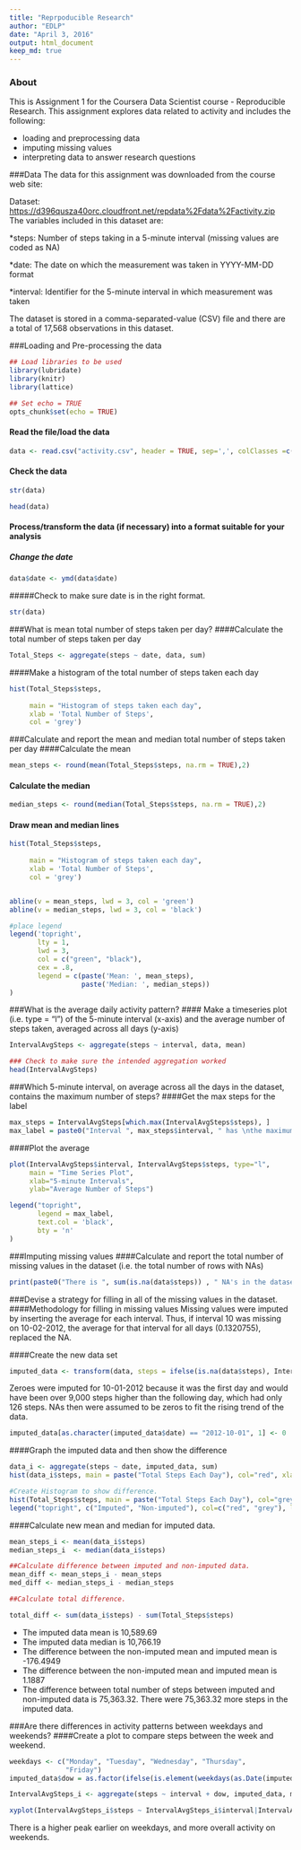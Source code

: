 ---
title: "Reprpoducible Research"
author: "EDLP"
date: "April 3, 2016"
output: html_document
keep_md: true
---

### About
This is Assignment 1 for the Coursera Data Scientist course - Reproducible Research. This assignment explores data related to activity and includes the following:

* loading and preprocessing data
* imputing missing values
* interpreting data to answer research questions

###Data
The data for this assignment was downloaded from the course web site:  

Dataset: [https://d396qusza40orc.cloudfront.net/repdata%2Fdata%2Factivity.zip](Activity monitoring data [52K])  
The variables included in this dataset are:  

*steps: Number of steps taking in a 5-minute interval (missing values are coded as NA)

*date: The date on which the measurement was taken in YYYY-MM-DD format

*interval: Identifier for the 5-minute interval in which measurement was taken

The dataset is stored in a comma-separated-value (CSV) file and there are a total of 17,568 observations in this dataset.

###Loading and Pre-processing the data
```{r}
## Load libraries to be used
library(lubridate)
library(knitr)
library(lattice)
```

```{r}
## Set echo = TRUE
opts_chunk$set(echo = TRUE)
```

#### Read the file/load the data
```{r}
data <- read.csv("activity.csv", header = TRUE, sep=',', colClasses =c("numeric", "character", "integer"))
```
#### Check the data
```{r}
str(data)

head(data)
```

#### Process/transform the data (if necessary) into a format suitable for your analysis
##### Change the date
```{r}
data$date <- ymd(data$date)
```
#####Check to make sure date is in the right format.
```{r}
str(data)
```

###What is mean total number of steps taken per day?
####Calculate the total number of steps taken per day
```{r}
Total_Steps <- aggregate(steps ~ date, data, sum)
```
####Make a histogram of the total number of steps taken each day
```{r}
hist(Total_Steps$steps, 
   
     main = "Histogram of steps taken each day",
     xlab = 'Total Number of Steps',
     col = 'grey')
```

###Calculate and report the mean and median total number of steps taken per day
####Calculate the mean
```{r}
mean_steps <- round(mean(Total_Steps$steps, na.rm = TRUE),2)
```

#### Calculate the median
```{r}
median_steps <- round(median(Total_Steps$steps, na.rm = TRUE),2)
```
#### Draw mean and median lines
```{r}
hist(Total_Steps$steps, 
  
     main = "Histogram of steps taken each day",
     xlab = 'Total Number of Steps',
     col = 'grey')


abline(v = mean_steps, lwd = 3, col = 'green')
abline(v = median_steps, lwd = 3, col = 'black')

#place legend
legend('topright',
       lty = 1,
       lwd = 3,
       col = c("green", "black"),
       cex = .8, 
       legend = c(paste('Mean: ', mean_steps),
                  paste('Median: ', median_steps))
)
```
  
###What is the average daily activity pattern?
#### Make a timeseries plot (i.e. type = "l") of the 5-minute interval (x-axis) and the average number of steps taken, averaged across all days (y-axis)
```{r}
IntervalAvgSteps <- aggregate(steps ~ interval, data, mean)

### Check to make sure the intended aggregation worked
head(IntervalAvgSteps)
```

###Which 5-minute interval, on average across all the days in the dataset, contains the maximum number of steps?
####Get the max steps for the label
```{r}
max_steps = IntervalAvgSteps[which.max(IntervalAvgSteps$steps), ]
max_label = paste0("Interval ", max_steps$interval, " has \nthe maximum number of steps: \n", round(max_steps$steps,2))
```
####Plot the average
```{r}
plot(IntervalAvgSteps$interval, IntervalAvgSteps$steps, type="l",
     main = "Time Series Plot",
     xlab="5-minute Intervals",
     ylab="Average Number of Steps")

legend("topright",
       legend = max_label,
       text.col = 'black',
       bty = 'n'
)
```
  
###Imputing missing values
####Calculate and report the total number of missing values in the dataset (i.e. the total number of rows with NAs)
```{r}
print(paste0("There is ", sum(is.na(data$steps)) , " NA's in the dataset."))
```
###Devise a strategy for filling in all of the missing values in the dataset.
####Methodology for filling in missing values
Missing values were imputed by inserting the average for each interval. Thus, if interval 10 was missing on 10-02-2012, the average for that interval for all days (0.1320755), replaced the NA.

####Create the new data set
```{r}
imputed_data <- transform(data, steps = ifelse(is.na(data$steps), IntervalAvgSteps$steps[match(data$interval, IntervalAvgSteps$interval)], data$steps))
```
  
Zeroes were imputed for 10-01-2012 because it was the first day and would have been over 9,000 steps higher than the following day, which had only 126 steps. NAs then were assumed to be zeros to fit the rising trend of the data.
```{r}
imputed_data[as.character(imputed_data$date) == "2012-10-01", 1] <- 0
```
####Graph the imputed data and then show the difference
```{r}
data_i <- aggregate(steps ~ date, imputed_data, sum)
hist(data_i$steps, main = paste("Total Steps Each Day"), col="red", xlab="Number of Steps")

#Create Histogram to show difference. 
hist(Total_Steps$steps, main = paste("Total Steps Each Day"), col="grey", xlab="Number of Steps", add=T)
legend("topright", c("Imputed", "Non-imputed"), col=c("red", "grey"), lwd=10)
```
  
####Calculate new mean and median for imputed data.
```{r}
mean_steps_i <- mean(data_i$steps)
median_steps_i  <- median(data_i$steps)

##Calculate difference between imputed and non-imputed data.
mean_diff <- mean_steps_i - mean_steps
med_diff <- median_steps_i - median_steps

##Calculate total difference.

total_diff <- sum(data_i$steps) - sum(Total_Steps$steps)
```
    

* The imputed data mean is 10,589.69
* The imputed data median is 10,766.19
* The difference between the non-imputed mean and imputed mean is -176.4949
* The difference between the non-imputed mean and imputed mean is 1.1887
* The difference between total number of steps between imputed and non-imputed data is 75,363.32. There were 75,363.32 more steps in the imputed data.

###Are there differences in activity patterns between weekdays and weekends?
####Create a plot to compare steps between the week and weekend. 


```{r}
weekdays <- c("Monday", "Tuesday", "Wednesday", "Thursday", 
              "Friday")
imputed_data$dow = as.factor(ifelse(is.element(weekdays(as.Date(imputed_data$date)),weekdays), "Weekday", "Weekend"))

IntervalAvgSteps_i <- aggregate(steps ~ interval + dow, imputed_data, mean)

xyplot(IntervalAvgSteps_i$steps ~ IntervalAvgSteps_i$interval|IntervalAvgSteps_i$dow, main="Average Steps per Day by Interval",xlab="Interval", ylab="Steps",layout=c(1,2), type="l")
```
  
There is a higher peak earlier on weekdays, and more overall activity on weekends.